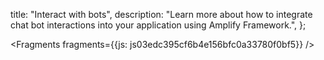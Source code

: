   title: "Interact with bots",
  description: "Learn more about how to integrate chat bot interactions into your application using Amplify Framework.",
};






<Fragments fragments={{js: js03edc395cf6b4e156bfc0a33780f0bf5}} />